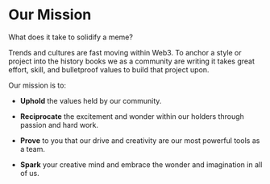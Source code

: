 
# Our Mission

What does it take to solidify a meme?

Trends and cultures are fast moving within Web3. To anchor a style or project into the history books we as a community are writing it takes great effort, skill, and bulletproof values to build that project upon.

Our mission is to:

* **Uphold** the values held by our community.

* **Reciprocate** the excitement and wonder within our holders through passion and hard work.

* **Prove** to you that our drive and creativity are our most powerful tools as a team.

* **Spark** your creative mind and embrace the wonder and imagination in all of us.
